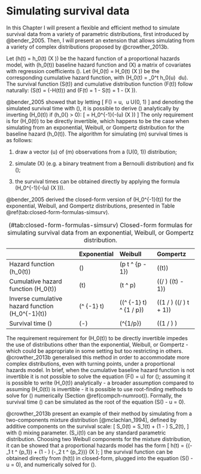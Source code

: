 # Simulating survival data {#simsurv}
 
In this Chapter I will present a flexible and efficient method to simulate survival data from a variety of parametric distributions, first introduced by @bender_2005. Then, I will present an extension that allows simulating from a variety of complex distributions proposed by @crowther_2013b.

Let \(h(t) = h_0(t) \exp(X \beta)\) be the hazard function of a proportional hazards model, with \(h_0(t)\) baseline hazard function and \(X\) a matrix of covariates with regression coefficients \(\beta\). Let \(H_0(t) = H_0(t) \exp(X \beta)\) be the corresponding cumulative hazard function, with \(H_0(t) = \int_0^t h_0(u) \ du\). The survival function \(S(t)\) and cumulative distribution function \(F(t)\) follow naturally: \(S(t) = \exp(-H(t))\) and \(F(t) = 1 - S(t) = 1 - \exp(X \beta)\). 

@bender_2005 showed that by letting
\[
F(\tau) = u, \ u \sim U(0, 1)
\]
and denoting the simulated survival time with \(\tau\), it is possible to derive \(\tau\) analytically by inverting \(H_0(t)\) if \(h_0(\tau) > 0\):
\[
\tau = H_0^{-1}(-\log(u) \exp(X \beta))
\]
The only requirement is for \(H_0(t)\) to be directly invertible, which happens to be the case when simulating from an exponential, Weibull, or Gompertz distribution for the baseline hazard \(h_0(t)\). The algorithm for simulating \(m\) survival times is as follows:

1. draw a vector \(u\) of \(m\) observations from a \(U(0, 1)\) distribution;

2. simulate \(X\) (e.g. a binary treatment from a Bernoulli distribution) and fix \(\beta\);

3. the survival times can be obtained directly by applying the formula \(H_0^{-1}(-\log(u) \exp(X \beta))\).

@bender_2005 derived the closed-form version of \(H_0^{-1}(t)\) for the exponential, Weibull, and Gompertz distributions, presented in Table \@ref(tab:closed-form-formulas-simsurv).

Table: (\#tab:closed-form-formulas-simsurv) Closed-form formulas for simulating survival data from an exponential, Weibull, or Gompertz distribution.

                                                    Exponential                                 Weibull                                                        Gompertz
--------------------------------------------------  ------------------------------------------  -------------------------------------------------------------  ---------------------------------------------------------------------------------
Hazard function \(h_0(t)\)                          \(\lambda\)                                 \(\lambda p t ^ {p - 1}\)                                      \(\exp(\gamma t)\)
Cumulative hazard function \(H_0(t)\)               \(\lambda t\)                               \(\lambda t ^ p\)                                              \((\lambda / \gamma) (\exp(\gamma t) - 1)\)
Inverse cumulative hazard function \(H_0^{-1}(t)\)  \(\lambda ^ {-1} t\)                        \((\lambda ^ {-1} t) ^ {1 / p}\)                               \((1 / \gamma) \log((\gamma / \lambda) t + 1)\)
Survival time \(\tau\)                              \(-\frac{\log(u)}{\lambda \exp(X \beta)}\)  \(\left[-\frac{\log(u)}{\lambda \exp(X \beta)}\right]^{1/p}\)  \((1 / \gamma) \log\left[1 - \frac{\gamma \log(u)}{\lambda\exp(X \beta)}\right]\)

The requirement requirement for \(H_0(t)\) to be directly invertible impedes the use of distributions other than the exponential, Weibull, or Gompertz - which could be appropriate in some setting but too restricting in others. @crowther_2013b generalised this method in order to accommodate more complex distributions, even with turning points, under a proportional hazards model. In brief, when the cumulative baseline hazard function is not invertible it is not possible to solve the equation \(F(\tau) = u\) for \(\tau\); assuming it is possible to write \(H_0(t)\) analytically - a broader assumption compared to assuming \(H_0(t)\) is invertible - it is possible to use root-finding methods to solve for \(\tau\) numerically (Section \@ref(compch-numroot)). Formally, the survival time \(\tau\) can be simulated as the root of the equation \(S(\tau) - u  = 0\).

@crowther_2013b present an example of their method by simulating from a two-components mixture distribution [@mclachlan_1994], defined by additive components on the survival scale:
\[
S_0(t) = \pi S_1(t) + (1 - \pi) S_2(t),
\]
with \(\pi \in [0, 1]\) mixing parameter. \(S_i(t)\) can be any standard parametric distribution. Choosing two Weibull components for the mixture distribution, it can be showed that a proportional hazards model has the form
\[
h(t) = \frac{\lambda_1 p_1 t ^ {p_1-1} \pi \exp(-\lambda_1 t ^ {p_1}) + \lambda_2 p_2 t ^ {p_2-1} (1 - \pi) \exp(-\lambda_2 t ^ {p_2})} {\pi \exp(-\lambda_1 t ^ {p_1}) + (1 - \pi) \exp(-\lambda_2 t ^ {p_2})} \exp(X \beta);
\]
the survival function can be obtained directly from \(h(t)\) in closed-form, plugged into the equation \(S(\tau) - u = 0\), and numerically solved for \(\tau\).
